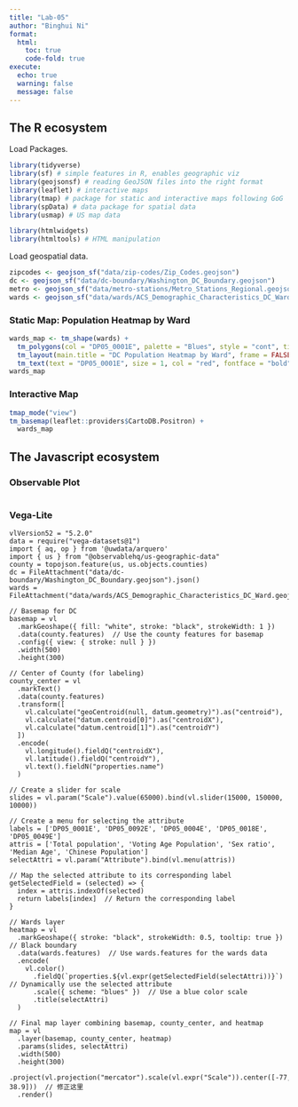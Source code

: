 ---
title: "Lab-05"
author: "Binghui Ni"
format:
  html:
    toc: true
    code-fold: true
execute:
  echo: true
  warning: false
  message: false
---

## The R ecosystem

Load Packages. 

```{r}
library(tidyverse)
library(sf) # simple features in R, enables geographic viz
library(geojsonsf) # reading GeoJSON files into the right format
library(leaflet) # interactive maps
library(tmap) # package for static and interactive maps following GoG
library(spData) # data package for spatial data
library(usmap) # US map data

library(htmlwidgets)
library(htmltools) # HTML manipulation
```

Load geospatial data.

```{r}
zipcodes <- geojson_sf("data/zip-codes/Zip_Codes.geojson")
dc <- geojson_sf("data/dc-boundary/Washington_DC_Boundary.geojson")
metro <- geojson_sf("data/metro-stations/Metro_Stations_Regional.geojson")
wards <- geojson_sf("data/wards/ACS_Demographic_Characteristics_DC_Ward.geojson")
```

### Static Map: Population Heatmap by Ward

```{r}
wards_map <- tm_shape(wards) + 
  tm_polygons(col = "DP05_0001E", palette = "Blues", style = "cont", title = "Total Population") + 
  tm_layout(main.title = "DC Population Heatmap by Ward", frame = FALSE) +
  tm_text(text = "DP05_0001E", size = 1, col = "red", fontface = "bold")
wards_map
```

### Interactive Map

```{r}
tmap_mode("view")
tm_basemap(leaflet::providers$CartoDB.Positron) +
  wards_map
```

## The Javascript ecosystem

### Observable Plot

```{ojs}

```

### Vega-Lite

```{ojs}
vlVersion52 = "5.2.0"
data = require("vega-datasets@1")
import { aq, op } from '@uwdata/arquero'
import { us } from "@observablehq/us-geographic-data"
county = topojson.feature(us, us.objects.counties)
dc = FileAttachment("data/dc-boundary/Washington_DC_Boundary.geojson").json()
wards = FileAttachment("data/wards/ACS_Demographic_Characteristics_DC_Ward.geojson").json()

// Basemap for DC
basemap = vl
  .markGeoshape({ fill: "white", stroke: "black", strokeWidth: 1 })
  .data(county.features)  // Use the county features for basemap
  .config({ view: { stroke: null } })
  .width(500)
  .height(300)

// Center of County (for labeling)
county_center = vl
  .markText()
  .data(county.features)
  .transform([
    vl.calculate("geoCentroid(null, datum.geometry)").as("centroid"),
    vl.calculate("datum.centroid[0]").as("centroidX"),
    vl.calculate("datum.centroid[1]").as("centroidY")
  ])
  .encode(
    vl.longitude().fieldQ("centroidX"),
    vl.latitude().fieldQ("centroidY"),
    vl.text().fieldN("properties.name")
  )

// Create a slider for scale
slides = vl.param("Scale").value(65000).bind(vl.slider(15000, 150000, 10000))

// Create a menu for selecting the attribute
labels = ['DP05_0001E', 'DP05_0092E', 'DP05_0004E', 'DP05_0018E', 'DP05_0049E']
attris = ['Total population', 'Voting Age Population', 'Sex ratio', 'Median Age', 'Chinese Population']
selectAttri = vl.param("Attribute").bind(vl.menu(attris))

// Map the selected attribute to its corresponding label
getSelectedField = (selected) => {
  index = attris.indexOf(selected)
  return labels[index]  // Return the corresponding label
}

// Wards layer
heatmap = vl
  .markGeoshape({ stroke: "black", strokeWidth: 0.5, tooltip: true })  // Black boundary
  .data(wards.features)  // Use wards.features for the wards data
  .encode(
    vl.color()
      .fieldQ(`properties.${vl.expr(getSelectedField(selectAttri))}`)  // Dynamically use the selected attribute
      .scale({ scheme: "blues" })  // Use a blue color scale
      .title(selectAttri)
  )

// Final map layer combining basemap, county_center, and heatmap
map = vl
  .layer(basemap, county_center, heatmap)
  .params(slides, selectAttri)
  .width(500)
  .height(300)
  .project(vl.projection("mercator").scale(vl.expr("Scale")).center([-77, 38.9]))  // 修正这里
  .render()
```